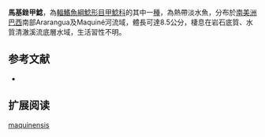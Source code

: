 {{Speciesbox
| name = 馬基銼甲鯰
| image = 
| image_width = 250px
| image_caption = 
| status = NE
| status_system = IUCN3.1
| genus = Rineloricaria
| species = maquinensis 
| authority = Reis & Cardoso, 2001
| synonyms = 
}}

'''馬基銼甲鯰'''，為[[輻鰭魚綱|輻鰭魚綱]][[鯰形目|鯰形目]][[甲鯰科|甲鯰科]]的其中一[[種|種]]，為熱帶淡水魚，分布於[[南美洲|南美洲]][[巴西|巴西]]南部Ararangua及Maquiné河流域，體長可達8.5公分，棲息在岩石底質、水質清澈溪流底層水域，生活習性不明。
==参考文献==
*{{FishBase_species|genus=Rineloricaria|species=maquinensis|year=2014|month=11}}

== 扩展阅读 ==
{{refbegin}}
{{wikispecies-inline|Rineloricaria maquinensis|馬基銼甲鯰}}
{{refend}}
{{Taxonbar|from=Q5938290}}

[[Category:銼甲鯰屬|maquinensis]]